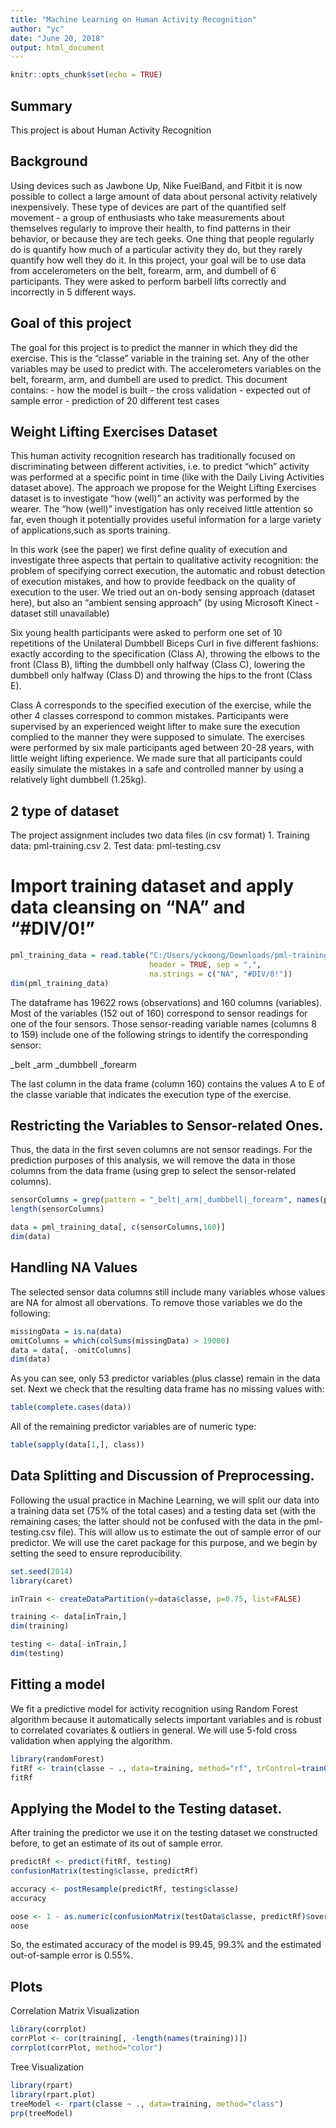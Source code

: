 ---
title: "Machine Learning on Human Activity Recognition"
author: "yc"
date: "June 20, 2018"
output: html_document
---

```{r setup, include=FALSE}
knitr::opts_chunk$set(echo = TRUE)
```

## Summary
This project is about Human Activity Recognition

## Background
Using devices such as Jawbone Up, Nike FuelBand, and Fitbit it is now possible to collect a large amount of data about personal activity relatively inexpensively. These type of devices are part of the quantified self movement - a group of enthusiasts who take measurements about themselves regularly to improve their health, to find patterns in their behavior, or because they are tech geeks. One thing that people regularly do is quantify how much of a particular activity they do, but they rarely quantify how well they do it. In this project, your goal will be to use data from accelerometers on the belt, forearm, arm, and dumbell of 6 participants. They were asked to perform barbell lifts correctly and incorrectly in 5 different ways. 

## Goal of this project
The goal for this project is to predict the manner in which they did the exercise. This is the "classe" variable in the training set. Any of the other variables may be used to predict with. The accelerometers variables on the belt, forearm, arm, and dumbell are used to predict. This document contains: - how the model is built - the cross validation - expected out of sample error - prediction of 20 different test cases

## Weight Lifting Exercises Dataset
This human activity recognition research has traditionally focused on discriminating between different activities, i.e. to predict "which" activity was performed at a specific point in time (like with the Daily Living Activities dataset above). The approach we propose for the Weight Lifting Exercises dataset is to investigate "how (well)" an activity was performed by the wearer. The "how (well)" investigation has only received little attention so far, even though it potentially provides useful information for a large variety of applications,such as sports training.

In this work (see the paper) we first define quality of execution and investigate three aspects that pertain to qualitative activity recognition: the problem of specifying correct execution, the automatic and robust detection of execution mistakes, and how to provide feedback on the quality of execution to the user. We tried out an on-body sensing approach (dataset here), but also an "ambient sensing approach" (by using Microsoft Kinect - dataset still unavailable)

Six young health participants were asked to perform one set of 10 repetitions of the Unilateral Dumbbell Biceps Curl in five different fashions: exactly according to the specification (Class A), throwing the elbows to the front (Class B), lifting the dumbbell only halfway (Class C), lowering the dumbbell only halfway (Class D) and throwing the hips to the front (Class E).

Class A corresponds to the specified execution of the exercise, while the other 4 classes correspond to common mistakes. Participants were supervised by an experienced weight lifter to make sure the execution complied to the manner they were supposed to simulate. The exercises were performed by six male participants aged between 20-28 years, with little weight lifting experience. We made sure that all participants could easily simulate the mistakes in a safe and controlled manner by using a relatively light dumbbell (1.25kg).

## 2 type of dataset
The project assignment includes two data files (in csv format)
1. Training data: pml-training.csv
2. Test data: pml-testing.csv

# Import training dataset and apply data cleansing on "NA" and "#DIV/0!"
```{r}
pml_training_data = read.table("C:/Users/yckoong/Downloads/pml-training.csv", 
                               header = TRUE, sep = ",", 
                               na.strings = c("NA", "#DIV/0!"))
dim(pml_training_data)
```

The dataframe has 19622 rows (observations) and 160 columns (variables). Most of the variables (152 out of 160) correspond to sensor readings for one of the four sensors. Those sensor-reading variable names (columns 8 to 159) include one of the following strings to identify the corresponding sensor:

_belt   _arm   _dumbbell   _forearm

The last column in the data frame (column 160) contains the values A to E of the classe variable that indicates the execution type of the exercise.

## Restricting the Variables to Sensor-related Ones.
Thus, the data in the first seven columns are not sensor readings. For the prediction purposes of this analysis, we will remove the data in those columns from the data frame (using grep to select the sensor-related columns).

```{r}
sensorColumns = grep(pattern = "_belt|_arm|_dumbbell|_forearm", names(pml_training_data))
length(sensorColumns)
```

```{r}
data = pml_training_data[, c(sensorColumns,160)]
dim(data)
```


## Handling NA Values
The selected sensor data columns still include many variables whose values are NA for almost all obervations. To remove those variables we do the following:

```{r}
missingData = is.na(data)
omitColumns = which(colSums(missingData) > 19000)
data = data[, -omitColumns]
dim(data)
```

As you can see, only 53 predictor variables (plus classe) remain in the data set. Next we check that the resulting data frame has no missing values with:

```{r}
table(complete.cases(data))
```

All of the remaining predictor variables are of numeric type:
```{r}
table(sapply(data[1,], class))
```

## Data Splitting and Discussion of Preprocessing.
Following the usual practice in Machine Learning, we will split our data into a training data set (75% of the total cases) and a testing data set (with the remaining cases; the latter should not be confused with the data in the pml-testing.csv file). This will allow us to estimate the out of sample error of our predictor. We will use the caret package for this purpose, and we begin by setting the seed to ensure reproducibility.

```{r}
set.seed(2014)
library(caret)
```

```{r}
inTrain <- createDataPartition(y=data$classe, p=0.75, list=FALSE)

training <- data[inTrain,]
dim(training)
```

```{r}
testing <- data[-inTrain,]
dim(testing)
```

## Fitting a model
We fit a predictive model for activity recognition using Random Forest algorithm because it automatically selects important variables and is robust to correlated covariates & outliers in general. We will use 5-fold cross validation when applying the algorithm.

```{r}
library(randomForest)
fitRf <- train(classe ~ ., data=training, method="rf", trControl=trainControl(method="cv", 5), ntree=250)
fitRf
```


## Applying the Model to the Testing dataset.
After training the predictor we use it on the testing dataset we constructed before, to get an estimate of its out of sample error.

```{r}
predictRf <- predict(fitRf, testing)
confusionMatrix(testing$classe, predictRf)
```


```{r}
accuracy <- postResample(predictRf, testing$classe)
accuracy
```

```{r}
oose <- 1 - as.numeric(confusionMatrix(testData$classe, predictRf)$overall[1])
oose
```
So, the estimated accuracy of the model is 99.45, 99.3% and the estimated out-of-sample error is 0.55%.

## Plots
Correlation Matrix Visualization

```{r}
library(corrplot)
corrPlot <- cor(training[, -length(names(training))])
corrplot(corrPlot, method="color")
```

Tree Visualization

```{r}
library(rpart)
library(rpart.plot)
treeModel <- rpart(classe ~ ., data=training, method="class")
prp(treeModel)
```





